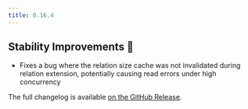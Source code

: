 ```yaml
---
title: 0.16.4
---
```


## Stability Improvements 💪

- Fixes a bug where the relation size cache was not invalidated during relation extension, potentially causing read errors under high concurrency

The full changelog is available [on the GitHub Release](https://github.com/paradedb/paradedb/releases/tag/v0.16.5).

